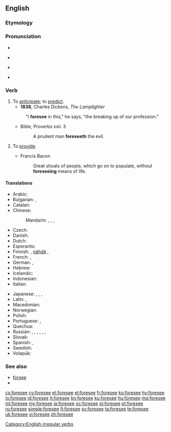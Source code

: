 ==English==

===Etymology===
{{rfe|lang=en}}

===Pronunciation===
* {{audio|en-us-foresee.ogg|Audio (US)|lang=en}}
* {{a|US}} {{IPA|/fɔɹˈsiː/|lang=en}}
* {{a|UK}} {{IPA|/fɔːˈsiː/|lang=en}}
* {{rhymes|iː|lang=en}}

===Verb===
{{en-verb|foresees|foreseeing|foresaw|foreseen}}

# To [[anticipate]]; to [[predict]].
#* '''1838''', Charles Dickens, ''The Lamplighter''
#: "I '''foresee''' in this," he says, "the breaking up of our profession."
#* Bible, Proverbs xxii. 3
#*: A prudent man '''foreseeth''' the evil.
# {{context|obsolete|lang=en}} To [[provide]].
#* Francis Bacon
#*: Great shoals of people, which go on to populate, without '''foreseeing''' means of life.

====Translations====
{{trans-top|to anticipate}}
* Arabic: {{t|ar|توقع|tr=tawaqqaʿa|sc=Arab}}
* Bulgarian: {{t+|bg|предвиждам|sc=Cyrl}}, {{t|bg|предугаждам|sc=Cyrl}}
* Catalan: {{t+|ca|pronosticar}}
* Chinese:
*: Mandarin: {{t|cmn|預知|sc=Hani}}, {{t+|cmn|预知|tr=yùzhī|sc=Hani}}, {{t|cmn|預見|sc=Hani}}, {{t+|cmn|预见|tr=yùjiàn|sc=Hani}}
* Czech: {{t|cs|předvídat}}
* Danish: {{t+|da|forudse}}
* Dutch: {{t+|nl|voorzien}}
* Esperanto: {{t|eo|antaŭvidi}}
* Finnish: {{t+|fi|aavistaa}}, [[nähdä]] {{t|fi|ennalta}}, {{t+|fi|ennustaa}}
* French: {{t+|fr|prévoir}}, {{t+|fr|anticiper}}
* German: {{t|de|vorhersehen}}, {{t|de|voraussehen}}
* Hebrew: {{t|he|לצפות|sc=Hebr}}
* Icelandic: {{t|is|sjá fyrir}}
* Indonesian: {{t+|id|kira|alt=memperkirakan}}
* Italian: {{t+|it|prevedere}}
{{trans-mid}}
* Japanese: {{t|ja|予見|tr=よけんする, yoken suru|alt=予見する|sc=Jpan}}, {{t+|ja|予測|tr=よそくする, yosoku suru|alt=予測する|sc=Jpan}}, {{t|ja|見越す|tr=みこす, mikosu|sc=Jpan}}, {{t|ja|予知|tr=よちする, yochi suru|alt=予知する|sc=Jpan}}
* Latin: {{t|la|divinō}}, {{t|la|prospicio}}
* Macedonian: {{t|mk|предвидува|tr=predvíduva}}
* Norwegian: {{t|no|forutse}}
* Polish: {{t+|pl|przewidywać}}
* Portuguese: {{t+|pt|prever}}, {{t+|pt|prognosticar}}
* Quechua: {{t|qu|t'ituy}}
* Russian: {{t+|ru|предвидеть|impf|tr=predvídetʹ}}, {{t+|ru|предвосхищать|impf|tr=predvosxiščátʹ}}, {{t+|ru|предвосхитить|pf|tr=predvosxítitʹ}}, {{t+|ru|предсказывать|impf|tr=predskázyvatʹ}}, {{t+|ru|предсказать|pf|tr=predskazátʹ}}, {{t+|ru|предусматривать|impf|tr=predusmátrivatʹ}}, {{t+|ru|предусмотреть|pf|tr=predusmotrétʹ}}
* Slovak: {{t|sk|Predvídať}}
* Spanish: {{t+|es|pronosticar}}, {{t+|es|prever}}
* Swedish: {{t+|sv|förutse}}
* Volapük: {{t+|vo|büologön}}
{{trans-bottom}}

===See also===
* [[forsee]]
* {{l|en|unforeseen}}

[[Category:English irregular verbs]]

[[cs:foresee]]
[[cy:foresee]]
[[et:foresee]]
[[el:foresee]]
[[fr:foresee]]
[[ko:foresee]]
[[hy:foresee]]
[[io:foresee]]
[[id:foresee]]
[[it:foresee]]
[[kn:foresee]]
[[ku:foresee]]
[[hu:foresee]]
[[mg:foresee]]
[[ml:foresee]]
[[my:foresee]]
[[ja:foresee]]
[[oc:foresee]]
[[pl:foresee]]
[[pt:foresee]]
[[ru:foresee]]
[[simple:foresee]]
[[fi:foresee]]
[[sv:foresee]]
[[ta:foresee]]
[[te:foresee]]
[[uk:foresee]]
[[vi:foresee]]
[[zh:foresee]]